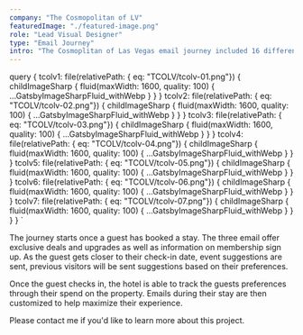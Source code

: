 ```yaml
---
company: "The Cosmopolitan of LV"
featuredImage: "./featured-image.png"
role: "Lead Visual Designer"
type: "Email Journey"
intro: "The Cosmoplitan of Las Vegas email journey included 16 different touchpoints with a customized AEM email manager automating the entire process. The designs utilized a modular design system - integrating with Adobe's Asset Manager, customers never receive the same email twice." 
---
```


  query {
    tcolv1: file(relativePath: { eq: "TCOLV/tcolv-01.png"}) {
      childImageSharp {
        fluid(maxWidth: 1600, quality: 100) {
          ...GatsbyImageSharpFluid_withWebp
        }
      }
    }
    tcolv2: file(relativePath: { eq: "TCOLV/tcolv-02.png"}) {
      childImageSharp {
        fluid(maxWidth: 1600, quality: 100) {
          ...GatsbyImageSharpFluid_withWebp
        }
      }
    }
    tcolv3: file(relativePath: { eq: "TCOLV/tcolv-03.png"}) {
      childImageSharp {
        fluid(maxWidth: 1600, quality: 100) {
          ...GatsbyImageSharpFluid_withWebp
        }
      }
    }
    tcolv4: file(relativePath: { eq: "TCOLV/tcolv-04.png"}) {
      childImageSharp {
        fluid(maxWidth: 1600, quality: 100) {
          ...GatsbyImageSharpFluid_withWebp
        }
      }
    }
    tcolv5: file(relativePath: { eq: "TCOLV/tcolv-05.png"}) {
      childImageSharp {
        fluid(maxWidth: 1600, quality: 100) {
          ...GatsbyImageSharpFluid_withWebp
        }
      }
    }
    tcolv6: file(relativePath: { eq: "TCOLV/tcolv-06.png"}) {
      childImageSharp {
        fluid(maxWidth: 1600, quality: 100) {
          ...GatsbyImageSharpFluid_withWebp
        }
      }
    }
    tcolv7: file(relativePath: { eq: "TCOLV/tcolv-07.png"}) {
      childImageSharp {
        fluid(maxWidth: 1600, quality: 100) {
          ...GatsbyImageSharpFluid_withWebp
        }
      }
    }
  }
`

<GridTwo>

<ImageContainer classes="large" fluid={props.data.tcolv1.childImageSharp.fluid} />

<p class="small space-me right blog-text">The journey starts once a guest has booked a stay. The three email offer exclusive deals and upgrades as well as information on membership sign up. As the guest gets closer to their check-in date, event suggestions are sent, previous visitors will be sent suggestions based on their preferences.</p>

<ImageContainer classes="small right" fluid={props.data.tcolv2.childImageSharp.fluid} />

<ImageContainer classes="small" fluid={props.data.tcolv3.childImageSharp.fluid} />

<ImageContainer classes="small" fluid={props.data.tcolv4.childImageSharp.fluid} />

<ImageContainer classes="large" fluid={props.data.tcolv5.childImageSharp.fluid} />

<p class="small space-me right blog-text">Once the guest checks in, the hotel is able to track the guests preferences through their spend on the property. Emails during their stay are then customized to help maximize their experience.</p>

<ImageContainer classes="small" fluid={props.data.tcolv6.childImageSharp.fluid} />

<ImageContainer classes="small" fluid={props.data.tcolv7.childImageSharp.fluid} />

<p class="small right blog-text">Please contact me if you'd like to learn more about this project.</p>

</GridTwo>